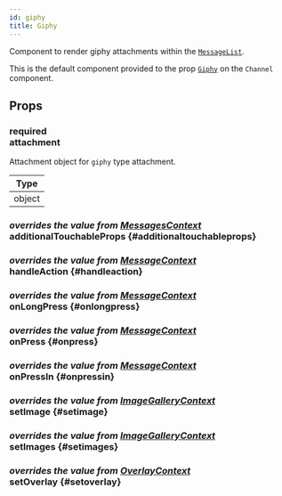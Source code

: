 ```yaml
---
id: giphy
title: Giphy
---
```




Component to render giphy attachments within the [`MessageList`](./message_list.mdx).

This is the default component provided to the prop [`Giphy`](../core-components/channel.mdx#giphy) on the `Channel` component.

## Props

### <div class="label required">required</div> **attachment**

Attachment object for `giphy` type attachment.

| Type   |
| ------ |
| object |

### <div class="label description">_overrides the value from [MessagesContext](../contexts/messages_context.mdx#additionaltouchableprops)_</div> additionalTouchableProps {#additionaltouchableprops}

<AdditionalTouchableProps />

### <div class="label description">_overrides the value from [MessageContext](../contexts/message_context.mdx#handleaction)_</div> handleAction {#handleaction}

<HandleAction />

### <div class="label description">_overrides the value from [MessageContext](../contexts/message_context.mdx#onlongpress)_</div> onLongPress {#onlongpress}

<OnLongPress />

### <div class="label description">_overrides the value from [MessageContext](../contexts/message_context.mdx#onpress)_</div> onPress {#onpress}

<OnPress />

### <div class="label description">_overrides the value from [MessageContext](../contexts/message_context.mdx#onpressin)_</div> onPressIn {#onpressin}

<OnPressIn />

### <div class="label description">_overrides the value from [ImageGalleryContext](../contexts/image_gallery_context.mdx#setimage)_</div> setImage {#setimage}

<SetImage />

### <div class="label description">_overrides the value from [ImageGalleryContext](../contexts/image_gallery_context.mdx#setimages)_</div> setImages {#setimages}

<SetImages />

### <div class="label description">_overrides the value from [OverlayContext](../contexts/overlay_context.mdx#setoverlay)_</div> setOverlay {#setoverlay}

<SetOverlay />
